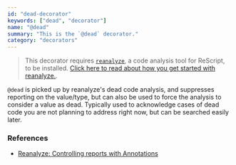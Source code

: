 ```yaml
---
id: "dead-decorator"
keywords: ["dead", "decorator"]
name: "@dead"
summary: "This is the `@dead` decorator."
category: "decorators"
---
```


> This decorator requires [`reanalyze`](https://github.com/rescript-lang/reanalyze), a code analysis tool for ReScript, to be installed. [Click here to read about how you get started with reanalyze.](https://github.com/rescript-lang/reanalyze).

`@dead` is picked up by reanalyze's dead code analysis, and suppresses reporting on the value/type, but can also be used to force the analysis to consider a value as dead. Typically used to acknowledge cases of dead code you are not planning to address right now, but can be searched easily later.

### References

- [Reanalyze: Controlling reports with Annotations](https://github.com/rescript-lang/reanalyze#dce-controlling-reports-with-annotations)
